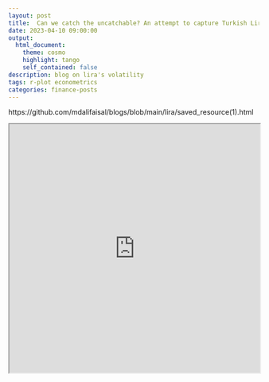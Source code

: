```yaml
---
layout: post
title:  Can we catch the uncatchable? An attempt to capture Turkish Lira's hypervolatility! 
date: 2023-04-10 09:00:00
output:
  html_document:
    theme: cosmo
    highlight: tango
    self_contained: false
description: blog on lira's volatility
tags: r-plot econometrics
categories: finance-posts
---
```

https://github.com/mdalifaisal/blogs/blob/main/lira/saved_resource(1).html

<iframe src="https://github.com/mdalifaisal/blogs/blob/main/lira/saved_resource(1).html" width="100%" height="500px"></iframe>


